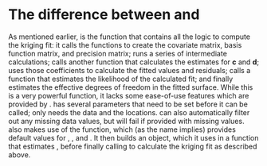 # The difference between \ttt{LatticeKrig} and \ttt{LKrig}

As mentioned earlier, \ttt{LKrig} is the function that contains all the logic to compute the kriging fit: it calls the functions to create the covariate matrix, basis function matrix, and precision matrix; runs a series of intermediate calculations; calls another function that calculates the estimates for $\mathbf c$ and $\mathbf d$; uses those coefficients to calculate the fitted values and residuals; calls a function that estimates the likelihood of the calculated fit; and finally estimates the effective degrees of freedom in the fitted surface. While this is a very powerful function, it lacks some ease-of-use features which are provided by \ttt{LatticeKrig}. \ttt{LKrig} has several parameters that need to be set before it can be called; \ttt{LatticeKrig} only needs the data and the locations. \ttt{LatticeKrig} can also automatically filter out any missing data values, but \ttt{LKrig} will fail if provided with missing values. \ttt{LatticeKrig} also makes use of the \ttt{LatticeKrigEasyDefaults} function, which (as the name implies) provides default values for \ttt{NC}, \ttt{nu}, and \ttt{a.wght}. It then builds an \ttt{LKinfo} object, which it uses in a function that estimates \ttt{lambda}, before finally calling \ttt{LKrig} to calculate the kriging fit as described above. 